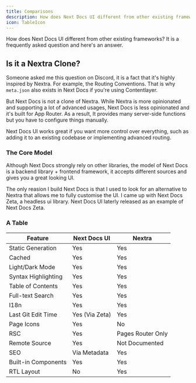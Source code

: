 ```yaml
---
title: Comparisons
description: How does Next Docs UI different from other existing frameworks
icon: TableIcon
---
```


How does Next Docs UI different from other existing frameworks? It is a
frequently asked question and here's an answer.

## Is it a Nextra Clone?

Someone asked me this question on Discord, it is a fact that it's highly
inspired by Nextra. For example, the Routing Conventions. That is why
`meta.json` also exists in Next Docs if you're using Contentlayer.

But Next Docs is not a clone of Nextra. While Nextra is more opinionated and
supporting a lot of advanced usages, Next Docs is less opinionated and it's
built for App Router. As a result, It provides many server-side functions but
you have to configure things manually.

Next Docs UI works great if you want more control over everything, such as
adding it to an existing codebase or implementing advanced routing.

### The Core Model

Although Next Docs strongly rely on other libraries, the model of Next Docs is a
backend library + frontend framework, it accepts different sources and gives you
a great looking UI.

The only reasion I build Next Docs is that I used to look for an alternative to
Nextra that allows me to fully customise the UI. I came up with Next Docs Zeta,
a headless ui library. Next Docs UI laterly released as an example of Next Docs
Zeta.

### A Table

| Feature             | Next Docs UI   | Nextra            |
| ------------------- | -------------- | ----------------- |
| Static Generation   | Yes            | Yes               |
| Cached              | Yes            | Yes               |
| Light/Dark Mode     | Yes            | Yes               |
| Syntax Highlighting | Yes            | Yes               |
| Table of Contents   | Yes            | Yes               |
| Full-text Search    | Yes            | Yes               |
| I18n                | Yes            | Yes               |
| Last Git Edit Time  | Yes (Via Zeta) | Yes               |
| Page Icons          | Yes            | No                |
| RSC                 | Yes            | Pages Router Only |
| Remote Source       | Yes            | Not Documented    |
| SEO                 | Via Metadata   | Yes               |
| Built-in Components | Yes            | Yes               |
| RTL Layout          | No             | Yes               |
